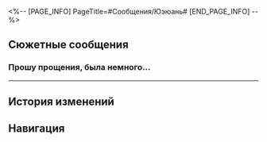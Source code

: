 <%-- [PAGE_INFO]
PageTitle=#Сообщения/Юэюань#
[END_PAGE_INFO] --%>
{{Сообщение Инфобокс
|id          = 191
|Изображение = НИП Юэюань Иконка.png
|Тип         = Группа
|Персонажи   = [[Первопроходец]]; [[Юэюань]]
|Фракция     = Другие
}}

==Сюжетные сообщения==
===Прошу прощения, была немного...===
{{Сообщения
|условие_получения = 
|текст =
:'''Юэюань:''' Прошу прощения, была немного занята. Только что увидела сообщения.
:{Выбор} Ловила Освободителей?
::'''(Первопроходец):''' Ловила Освободителей?
::'''Юэюань:''' Да, сегодня снова поймала нескольких. Только что закончила проводить нравоучительную беседу.
:{Выбор} У тебя и на пенсии дел хватает?
::'''(Первопроходец):''' У тебя и на пенсии дел хватает?
::'''Юэюань:''' Я ушла в отставку, а не на пенсию. К тому же для долгоживущих видов двести лет - самый расцвет сил.
:'''Юэюань:''' Вернёмся к делу. Хочешь узнать, чем закончилась история с посланием в бутылке?
:'''Юэюань:''' Недавно продавец чая тоже нашёл такую бутылку... Внутри была какая-то чушь. Если интересно, можешь прийти и взглянуть.
:{Выбор} Скоро буду.
::'''(Первопроходец):''' Никуда не уходи. Скоро буду.
::'''Юэюань:''' Хорошо. Жду тебя в Комиссии по алхимии.
:{Выбор} Буду позже.
::'''(Первопроходец):''' У меня сейчас дела. Буду позже.
::'''Юэюань:''' Не торопись. Жду тебя в Комиссии по алхимии.
}}
----

==История изменений==
{{История изменений|3.0}}

==Навигация==
{{Сообщения Навбокс}}